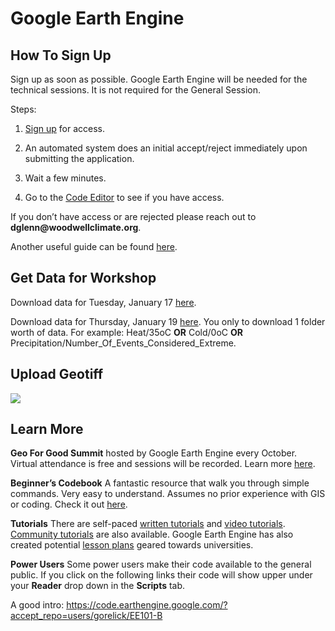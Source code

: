 # Google Earth Engine

## How To Sign Up {-}

Sign up as soon as possible. Google Earth Engine will be needed for the technical sessions. It is not required for the General Session.

Steps:

1.  [Sign up](https://signup.earthengine.google.com/){target="_blank"} for access.

2.  An automated system does an initial accept/reject immediately upon submitting the application.

3.  Wait a few minutes.

4.  Go to the [Code Editor](https://code.earthengine.google.com/){target="_blank"} to see if you have access.

If you don't have access or are rejected please reach out to **dglenn@woodwellclimate.org**.

Another useful guide can be found [here](https://www.linkedin.com/pulse/step-by-step-create-your-google-earth-engine-account-khang-vu-tien){target="_blank"}.

## Get Data for Workshop {-}

Download data for Tuesday, January 17 [here](https://github.com/WoodwellRisk/Nepal_Workshops/blob/master/data/DataFiles-Technical_Session_Day_1.zip).

Download data for Thursday, January 19 [here](https://github.com/WoodwellRisk/Nepal_Workshops/tree/master/data/DataFiles-Technical_Session_Day_3). You only to download 1 folder worth of data. For example: Heat/35oC **OR** Cold/0oC **OR** Precipitation/Number_Of_Events_Considered_Extreme.

## Upload Geotiff {-}

![](HowToUploadGeoTiff.png)


## Learn More {-}

**Geo For Good Summit** hosted by Google Earth Engine every October. Virtual attendance is free and sessions will be recorded. Learn more [here](https://earthoutreachonair.withgoogle.com).


**Beginner's Codebook** A fantastic resource that walk you through simple commands. Very easy to understand. Assumes no prior experience with GIS or coding. Check it out [here](https://developers.google.com/earth-engine/tutorials/community/beginners-cookbook).

**Tutorials** There are self-paced [written tutorials](https://developers.google.com/earth-engine/tutorials/tutorials) and [video tutorials](https://developers.google.com/earth-engine/tutorials/videos). [Community tutorials](https://developers.google.com/earth-engine/tutorials/community/explore) are also available. Google Earth Engine has also created potential [lesson plans](https://developers.google.com/earth-engine/tutorials/edu) geared towards universities.

**Power Users** Some power users make their code available to the general public. If you click on the following links their code will show upper under your **Reader** drop down in the **Scripts** tab.

A good intro: [https://code.earthengine.google.com/?accept_repo=users/gorelick/EE101-B](https://code.earthengine.google.com/?accept_repo=users/gorelick/EE101-B)


